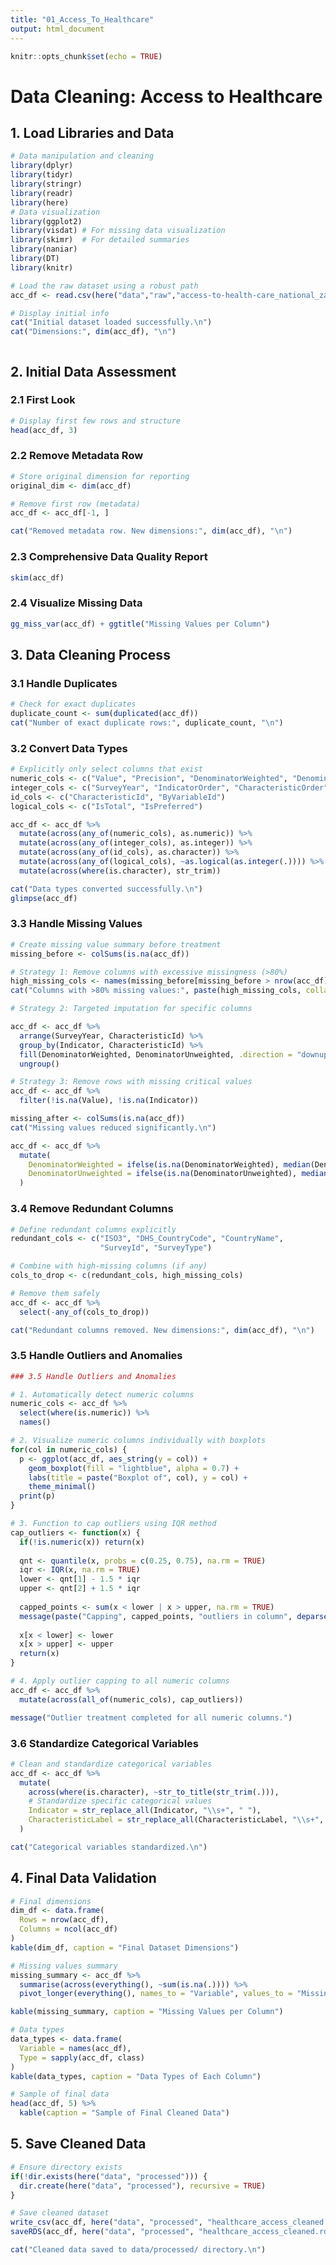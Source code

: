 ```yaml
---
title: "01_Access_To_Healthcare"
output: html_document
---
```


```r
knitr::opts_chunk$set(echo = TRUE)
```

# Data Cleaning: Access to Healthcare

## 1. Load Libraries and Data

```r
# Data manipulation and cleaning
library(dplyr)
library(tidyr)
library(stringr)
library(readr)
library(here)
# Data visualization
library(ggplot2)
library(visdat) # For missing data visualization
library(skimr)  # For detailed summaries
library(naniar)
library(DT)
library(knitr)
```

```r
# Load the raw dataset using a robust path
acc_df <- read.csv(here("data","raw","access-to-health-care_national_zaf.csv"))

# Display initial info
cat("Initial dataset loaded successfully.\n")
cat("Dimensions:", dim(acc_df), "\n")



```

## 2. Initial Data Assessment

### 2.1 First Look

```r
# Display first few rows and structure
head(acc_df, 3) 
```

### 2.2 Remove Metadata Row

```r
# Store original dimension for reporting
original_dim <- dim(acc_df)

# Remove first row (metadata)
acc_df <- acc_df[-1, ]

cat("Removed metadata row. New dimensions:", dim(acc_df), "\n")
```

### 2.3 Comprehensive Data Quality Report

```r
skim(acc_df)
```

### 2.4 Visualize Missing Data

```r
gg_miss_var(acc_df) + ggtitle("Missing Values per Column")
```

## 3. Data Cleaning Process

### 3.1 Handle Duplicates

```r
# Check for exact duplicates
duplicate_count <- sum(duplicated(acc_df))
cat("Number of exact duplicate rows:", duplicate_count, "\n")
```

### 3.2 Convert Data Types

```r
# Explicitly only select columns that exist
numeric_cols <- c("Value", "Precision", "DenominatorWeighted", "DenominatorUnweighted")
integer_cols <- c("SurveyYear", "IndicatorOrder", "CharacteristicOrder", "SurveyYearLabel", "RegionId")
id_cols <- c("CharacteristicId", "ByVariableId")
logical_cols <- c("IsTotal", "IsPreferred")

acc_df <- acc_df %>%
  mutate(across(any_of(numeric_cols), as.numeric)) %>%
  mutate(across(any_of(integer_cols), as.integer)) %>%
  mutate(across(any_of(id_cols), as.character)) %>%
  mutate(across(any_of(logical_cols), ~as.logical(as.integer(.)))) %>%
  mutate(across(where(is.character), str_trim))

cat("Data types converted successfully.\n")
glimpse(acc_df)
```

### 3.3 Handle Missing Values

```r
# Create missing value summary before treatment
missing_before <- colSums(is.na(acc_df))

# Strategy 1: Remove columns with excessive missingness (>80%)
high_missing_cols <- names(missing_before[missing_before > nrow(acc_df) * 0.8])
cat("Columns with >80% missing values:", paste(high_missing_cols, collapse = ", "), "\n")

# Strategy 2: Targeted imputation for specific columns

acc_df <- acc_df %>%
  arrange(SurveyYear, CharacteristicId) %>%
  group_by(Indicator, CharacteristicId) %>%
  fill(DenominatorWeighted, DenominatorUnweighted, .direction = "downup") %>%
  ungroup()

# Strategy 3: Remove rows with missing critical values
acc_df <- acc_df %>%
  filter(!is.na(Value), !is.na(Indicator))

missing_after <- colSums(is.na(acc_df))
cat("Missing values reduced significantly.\n")

acc_df <- acc_df %>%
  mutate(
    DenominatorWeighted = ifelse(is.na(DenominatorWeighted), median(DenominatorWeighted, na.rm = TRUE), DenominatorWeighted),
    DenominatorUnweighted = ifelse(is.na(DenominatorUnweighted), median(DenominatorUnweighted, na.rm = TRUE), DenominatorUnweighted)
  )
```

### 3.4 Remove Redundant Columns

```r
# Define redundant columns explicitly
redundant_cols <- c("ISO3", "DHS_CountryCode", "CountryName", 
                    "SurveyId", "SurveyType")

# Combine with high-missing columns (if any)
cols_to_drop <- c(redundant_cols, high_missing_cols)

# Remove them safely
acc_df <- acc_df %>%
  select(-any_of(cols_to_drop))

cat("Redundant columns removed. New dimensions:", dim(acc_df), "\n")
```

### 3.5 Handle Outliers and Anomalies

```r
### 3.5 Handle Outliers and Anomalies

# 1. Automatically detect numeric columns
numeric_cols <- acc_df %>%
  select(where(is.numeric)) %>%
  names()

# 2. Visualize numeric columns individually with boxplots
for(col in numeric_cols) {
  p <- ggplot(acc_df, aes_string(y = col)) +
    geom_boxplot(fill = "lightblue", alpha = 0.7) +
    labs(title = paste("Boxplot of", col), y = col) +
    theme_minimal()
  print(p)
}

# 3. Function to cap outliers using IQR method
cap_outliers <- function(x) {
  if(!is.numeric(x)) return(x)
  
  qnt <- quantile(x, probs = c(0.25, 0.75), na.rm = TRUE)
  iqr <- IQR(x, na.rm = TRUE)
  lower <- qnt[1] - 1.5 * iqr
  upper <- qnt[2] + 1.5 * iqr
  
  capped_points <- sum(x < lower | x > upper, na.rm = TRUE)
  message(paste("Capping", capped_points, "outliers in column", deparse(substitute(x))))
  
  x[x < lower] <- lower
  x[x > upper] <- upper
  return(x)
}

# 4. Apply outlier capping to all numeric columns
acc_df <- acc_df %>%
  mutate(across(all_of(numeric_cols), cap_outliers))

message("Outlier treatment completed for all numeric columns.")

```

### 3.6 Standardize Categorical Variables

```r
# Clean and standardize categorical variables
acc_df <- acc_df %>%
  mutate(
    across(where(is.character), ~str_to_title(str_trim(.))),
    # Standardize specific categorical values
    Indicator = str_replace_all(Indicator, "\\s+", " "),
    CharacteristicLabel = str_replace_all(CharacteristicLabel, "\\s+", " ")
  )

cat("Categorical variables standardized.\n")
```

## 4. Final Data Validation

```r
# Final dimensions
dim_df <- data.frame(
  Rows = nrow(acc_df),
  Columns = ncol(acc_df)
)
kable(dim_df, caption = "Final Dataset Dimensions")

# Missing values summary
missing_summary <- acc_df %>%
  summarise(across(everything(), ~sum(is.na(.)))) %>%
  pivot_longer(everything(), names_to = "Variable", values_to = "Missing_Count")

kable(missing_summary, caption = "Missing Values per Column")

# Data types
data_types <- data.frame(
  Variable = names(acc_df),
  Type = sapply(acc_df, class)
)
kable(data_types, caption = "Data Types of Each Column")

# Sample of final data
head(acc_df, 5) %>% 
  kable(caption = "Sample of Final Cleaned Data")
```

## 5. Save Cleaned Data

```r
# Ensure directory exists
if(!dir.exists(here("data", "processed"))) {
  dir.create(here("data", "processed"), recursive = TRUE)
}

# Save cleaned dataset
write_csv(acc_df, here("data", "processed", "healthcare_access_cleaned.csv"))
saveRDS(acc_df, here("data", "processed", "healthcare_access_cleaned.rds"))

cat("Cleaned data saved to data/processed/ directory.\n")
```

